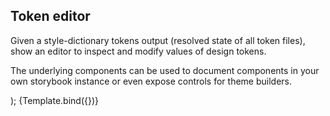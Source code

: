

<Meta title="Public API/TokenEditor" component={TokenEditor} />

## Token editor

Given a style-dictionary tokens output (resolved state of all token files), show an
editor to inspect and modify values of design tokens.

The underlying components can be used to document components in your own storybook
instance or even expose controls for theme builders.

  <TokenEditor tokens={tokens} initialValues={initialValues} />
);

<Canvas>
  <Story
    name="Default"
    args={{
      tokens: ofDesignTokens,
      initialValues: {
        of: {
          button: {
            primary: {
              bg: {value: '#0177b2'},
            },
          },
        },
      },
    }}
  >
    {Template.bind({})}
  </Story>
</Canvas>

<ArgsTable of={TokenEditor} />
